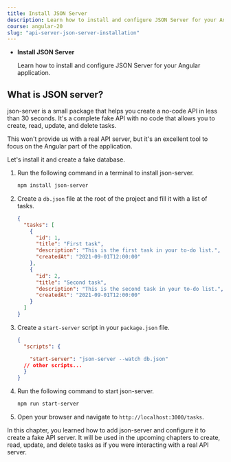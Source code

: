 ```yaml
---
title: Install JSON Server
description: Learn how to install and configure JSON Server for your Angular application.
course: angular-20
slug: "api-server-json-server-installation"
---
```



<NotificationCard state="objective" title="Chapter Objectives">
  <ul className="list-disc pl-4 space-y-2">
    <li>
      <strong>Install JSON Server</strong>
      <p>
        Learn how to install and configure JSON Server for your Angular
        application.
      </p>
    </li>
  </ul>
</NotificationCard>

## What is JSON server?

json-server is a small package that helps you create a no-code API in less than 30 seconds.
It's a complete fake API with no code that allows you to create, read, update, and delete tasks.

This won't provide us with a real API server, but it's an excellent tool to focus on the Angular part of the application.

Let's install it and create a fake database.

<Steps>

1. Run the following command in a terminal to install json-server.

   ```bash
   npm install json-server
   ```

2. Create a `db.json` file at the root of the project and fill it with a list of tasks.

   ```json
   {
     "tasks": [
       {
         "id": 1,
         "title": "First task",
         "description": "This is the first task in your to-do list.",
         "createdAt": "2021-09-01T12:00:00"
       },
       {
         "id": 2,
         "title": "Second task",
         "description": "This is the second task in your to-do list.",
         "createdAt": "2021-09-01T12:00:00"
       }
     ]
   }
   ```

3. Create a `start-server` script in your `package.json` file.

   ```json ins={"Add start-server script": 3-4}
   {
     "scripts": {

       "start-server": "json-server --watch db.json"
     // other scripts...
     }
   }
   ```

4. Run the following command to start json-server.

   ```bash
   npm run start-server
   ```

5. Open your browser and navigate to `http://localhost:3000/tasks`.

</Steps>

<NotificationCard state="success" title="What you've learned">
  In this chapter, you learned how to add json-server and configure it to create
  a fake API server. It will be used in the upcoming chapters to create, read,
  update, and delete tasks as if you were interacting with a real API server.
</NotificationCard>
